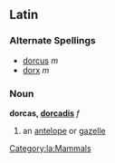 ==Latin==
[[Category:la:Mammals]]

===Alternate Spellings===
*[[dorcus]] ''m''
*[[dorx]] ''m''
===Noun===
'''dorcas, [[Wiktionary Appendix:Latin third declension|dorcadis]]''' ''f''

#an [[antelope]] or [[gazelle]]
